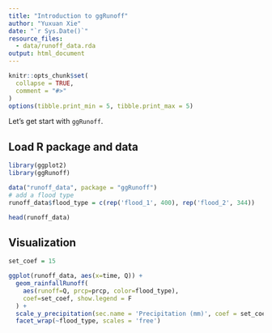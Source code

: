 ```yaml
---
title: "Introduction to ggRunoff"
author: "Yuxuan Xie"
date: "`r Sys.Date()`"
resource_files:
  - data/runoff_data.rda
output: html_document
---
```


```r
knitr::opts_chunk$set(
  collapse = TRUE,
  comment = "#>"
)
options(tibble.print_min = 5, tibble.print_max = 5)
```

Let's get start with `ggRunoff`.

## Load R package and data

```r
library(ggplot2)
library(ggRunoff)

data("runoff_data", package = "ggRunoff")
# add a flood type
runoff_data$flood_type = c(rep('flood_1', 400), rep('flood_2', 344))

head(runoff_data)
```

## Visualization

```r
set_coef = 15

ggplot(runoff_data, aes(x=time, Q)) +
  geom_rainfallRunoff(
    aes(runoff=Q, prcp=prcp, color=flood_type), 
    coef=set_coef, show.legend = F
  ) +
  scale_y_precipitation(sec.name = 'Precipitation (mm)', coef = set_coef) +
  facet_wrap(~flood_type, scales = 'free')
```
